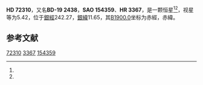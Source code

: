 {{Starbox begin
| name = HD 72310
}}
{{Starbox observe
| epoch = [[J2000.0|J2000.0]]
| constell = {{星座名待查}}<ref name=SIMBAD>{{cite web
 | url=http://simbad.u-strasbg.fr/simbad/sim-id?Ident=HR+3367
 | title =Pulsating variable Star
 | publisher=Centre de Données astronomiques de Strasbourg
 | work=SIMBAD
 | accessdate=2012-07-13}}</ref><ref name=DATA>{{cite web
 | url=http://vizier.u-strasbg.fr/viz-bin/VizieR-5?-out.add=.&-source=5050&-corr=PK=HR&-out.max=9999&HR=3367
 | title=VizieR Detailed Page
 | accessdate=2012-07-13
 | archive-date=2016-03-05
 | archive-url=https://web.archive.org/web/20160305002418/http://vizier.u-strasbg.fr/viz-bin/VizieR-5?-out.add=.&-source=5050&-corr=PK=HR&-out.max=9999&HR=3367
 | dead-url=no
 }}</ref>
| 星官 = 
| ra = {{RA|8|31|30.9}}<ref name=SIMBAD /><ref name=DATA />
| dec = {{DEC|-19|34|39}}<ref name=SIMBAD /><ref name=DATA />
| appmag_v = 5.42<ref name=SIMBAD /><ref name=DATA />
}}
{{Starbox character
| class = A0V<ref name=SIMBAD /><ref name=DATA />
| b-v = -0.06<ref name=SIMBAD /><ref name=DATA />
| u-b = <ref name=SIMBAD /><ref name=DATA />
| r-i = <ref name=SIMBAD /><ref name=DATA />
| variable = 
}}
{{Starbox astrometry
| radial_v = 
| prop_mo_ra = 12
| parallax = 0.003
| p_error = 
}}
{{Starbox catalog
| names =BD-19 2438，[[SAO星表|SAO]] 154359，[[HD星表|HD]] 72310，[[HR星表|HR]] 3367}}
{{Starbox reference |Simbad=HR+3367}}
{{Starbox end}}

'''HD 72310'''，又名'''BD-19 2438'''，'''SAO 154359'''、'''HR 3367'''，是一颗恒星<ref name=SIMBAD /><ref name=DATA />，视星等为5.42，位于[[銀道座標系|銀經]]242.27，[[銀道座標系|銀緯]]11.65，其[[B1900.0|B1900.0]]坐标为赤經{{RA|8|27|1.3}}，赤緯{{DEC|-19|11.65|22}}。

== 参考文献 ==
{{reflist}}

{{star-stub}}

[[Category:HD和HDE天體|72310]]
[[Category:HR天體|3367]]
[[Category:SAO天體|154359]]